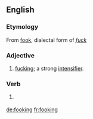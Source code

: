 ==English==

===Etymology===
From [[fook]], dialectal form of ''[[fuck]]''

===Adjective===
{{en-adj}}

# {{vulgar}} {{Northern England}} [[fucking]]; a strong [[intensifier]].

===Verb===
{{en-verb form}}

# {{vulgar}} {{Northern England}} {{present participle of|[[fook]]}}

[[de:fooking]]
[[fr:fooking]]